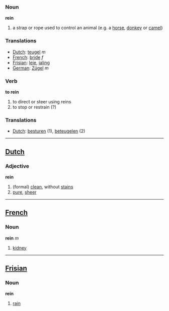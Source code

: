 ===Noun===
'''rein'''
# a strap or rope used to control an animal (e.g. a [[horse]], [[donkey]] or [[camel]])
===Translations===
*[[Dutch]]: [[teugel]] ''m''
*[[French]]: [[bride]] ''f''
*[[Frisian]]: [[leie]], [[jaling]]
*[[German]]: [[Zügel]] ''m''
===Verb===
'''to rein'''
#to direct or steer using reins
#to stop or restrain (?)

===Translations===
*[[Dutch]]: [[besturen]] (1), [[beteugelen]] (2)

----

==[[Dutch]]==
===Adjective===
'''rein'''
#(formal) [[clean]], without [[stain]]s
#[[pure]], [[sheer]]

----
==[[French]]==
===Noun===
'''rein''' ''m''
#[[kidney]]
----
==[[Frisian]]==
===Noun===
'''rein'''
#[[rain]]